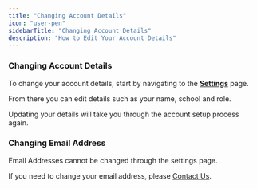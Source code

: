 ```yaml
---
title: "Changing Account Details"
icon: "user-pen"
sidebarTitle: "Changing Account Details"
description: "How to Edit Your Account Details"
---
```


### Changing Account Details

To change your account details, start by navigating to the [**Settings**](https://exam-insights.com/settings/) page.&#x20;

From there you can edit details such as your name, school and role.&#x20;

<Note>
  Updating your details will take you through the account setup process again.
</Note>

### Changing Email Address

<Tip>
  Email Addresses cannot be changed through the settings page.
</Tip>

If you need to change your email address, please [Contact Us](https://exam-insights.com/contact-us/).